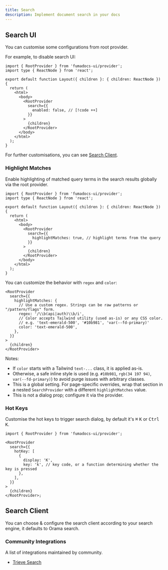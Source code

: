 ```yaml
---
title: Search
description: Implement document search in your docs
---
```


## Search UI

You can customise some configurations from root provider.

For example, to disable search UI:

```tsx title="app/layout.tsx"
import { RootProvider } from 'fumadocs-ui/provider';
import type { ReactNode } from 'react';

export default function Layout({ children }: { children: ReactNode }) {
  return (
    <html>
      <body>
        <RootProvider
          search={{
            enabled: false, // [!code ++]
          }}
        >
          {children}
        </RootProvider>
      </body>
    </html>
  );
}
```

For further customisations, you can see [Search Client](#search-client).

### Highlight Matches

Enable highlighting of matched query terms in the search results globally via the root provider.

```tsx title="app/layout.tsx"
import { RootProvider } from 'fumadocs-ui/provider';
import type { ReactNode } from 'react';

export default function Layout({ children }: { children: ReactNode }) {
  return (
    <html>
      <body>
        <RootProvider
          search={{
            highlightMatches: true, // highlight terms from the query
          }}
        >
          {children}
        </RootProvider>
      </body>
    </html>
  );
}
```

You can customize the behavior with `regex` and `color`:

```tsx
<RootProvider
  search={{
    highlightMatches: {
      // Use a custom regex. Strings can be raw patterns or "/pattern/flags" form.
      regex: '/\\b(api|auth)\\b/i',
      // Color accepts Tailwind utility (used as-is) or any CSS color.
      // e.g. 'text-emerald-500', '#10b981', 'var(--fd-primary)'
      color: 'text-emerald-500',
    },
  }}
>
  {children}
</RootProvider>
```

Notes:

- If `color` starts with a Tailwind `text-...` class, it is applied as-is.
- Otherwise, a safe inline style is used (e.g. `#10b981`, `rgb(34 197 94)`, `var(--fd-primary)`) to avoid purge issues with arbitrary classes.
- This is a global setting. For page-specific overrides, wrap that section in a nested `SearchProvider` with a different `highlightMatches` value.
- This is not a dialog prop; configure it via the provider.

### Hot Keys

Customise the hot keys to trigger search dialog, by default it's <kbd>⌘</kbd> <kbd>K</kbd> or <kbd>Ctrl</kbd> <kbd>K</kbd>.

```tsx
import { RootProvider } from 'fumadocs-ui/provider';

<RootProvider
  search={{
    hotKey: [
      {
        display: 'K',
        key: 'k', // key code, or a function determining whether the key is pressed
      },
    ],
  }}
>
  {children}
</RootProvider>;
```

## Search Client

You can choose & configure the search client according to your search engine, it defaults to Orama search.

<DocsCategory />

### Community Integrations

A list of integrations maintained by community.

- [Trieve Search](/docs/headless/search/trieve)
